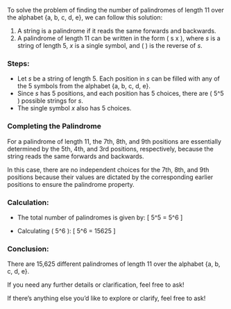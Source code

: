 To solve the problem of finding the number of palindromes of length 11 over the alphabet {a, b, c, d, e}, we can follow this solution:

1. A string is a palindrome if it reads the same forwards and backwards.
2. A palindrome of length 11 can be written in the form \( s x \overline{s} \), where $s$ is a string of length 5, $x$ is a single symbol, and \( \overline{s} \) is the reverse of $s$.

### Steps:
- Let $s$ be a string of length 5. Each position in $s$ can be filled with any of the 5 symbols from the alphabet {a, b, c, d, e}.
- Since $s$ has 5 positions, and each position has 5 choices, there are \( 5^5 \) possible strings for $s$.
- The single symbol $x$ also has 5 choices.

### Completing the Palindrome
For a palindrome of length 11, the 7th, 8th, and 9th positions are essentially determined by the 5th, 4th, and 3rd positions, respectively, because the string reads the same forwards and backwards.

In this case, there are no independent choices for the 7th, 8th, and 9th positions because their values are dictated by the corresponding earlier positions to ensure the palindrome property.


### Calculation:
- The total number of palindromes is given by:
  \[
  5^5 \times 5 = 5^6
  \]

- Calculating \( 5^6 \):
  \[
  5^6 = 15625
  \]

### Conclusion:
There are 15,625 different palindromes of length 11 over the alphabet {a, b, c, d, e}.

If you need any further details or clarification, feel free to ask!



If there's anything else you'd like to explore or clarify, feel free to ask!